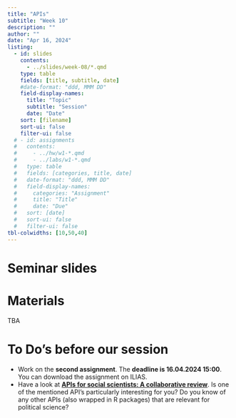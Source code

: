 ```yaml
---
title: "APIs"
subtitle: "Week 10"
description: ""
author: ""
date: "Apr 16, 2024"
listing:
  - id: slides
    contents:
      - ../slides/week-08/*.qmd
    type: table
    fields: [title, subtitle, date]
    #date-format: "ddd, MMM DD"
    field-display-names:
      title: "Topic"
      subtitle: "Session"
      date: "Date"
    sort: [filename]
    sort-ui: false
    filter-ui: false
  # - id: assignments
  #   contents:
  #     - ../hw/w1-*.qmd
  #     - ../labs/w1-*.qmd
  #   type: table
  #   fields: [categories, title, date]
  #   date-format: "ddd, MMM DD"
  #   field-display-names:
  #     categories: "Assignment"
  #     title: "Title"
  #     date: "Due"
  #   sort: [date]
  #   sort-ui: false
  #   filter-ui: false
tbl-colwidths: [10,50,40]
---
```


# Seminar slides

::: {#slides}
:::

# Materials

TBA

# To Do's before our session

-   Work on the **second assignment**. The **deadline is 16.04.2024 15:00**. You can download the assignment on ILIAS.
-   Have a look at [**APIs for social scientists: A collaborative review**](https://bookdown.org/paul/apis_for_social_scientists/). Is one of the mentioned API's particularly interesting for you? Do you know of any other APIs (also wrapped in R packages) that are relevant for political science?

